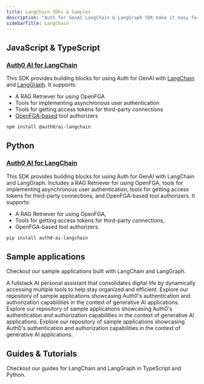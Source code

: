 ```yaml
---
title: LangChain SDKs & Samples
description: "Auth for GenAI LangChain & LangGraph SDK make it easy for developers to integrate with and secure any AI agent workflow using LangChain and LangGraph."
sidebarTitle: LangChain
---
```


## JavaScript & TypeScript

### [Auth0 AI for LangChain](https://github.com/auth0-lab/auth0-ai-js/tree/main/packages/ai-langchain)

This SDK provides building blocks for using Auth for GenAI with [LangChain](https://www.langchain.com/) and [LangGraph](https://www.langchain.com/langgraph). It supports:

- A RAG Retriever for using OpenFGA
- Tools for implementing asynchronous user authentication
- Tools for getting access tokens for third-party connections
- [OpenFGA-based](https://openfga.dev/) tool authorizers

```bash
npm install @auth0/ai-langchain
```

## Python

### [Auth0 AI for LangChain](https://github.com/auth0-lab/auth0-ai-python/tree/main/packages/auth0-ai-langchain)

This SDK provides building blocks for using Auth for GenAI with LangChain and LangGraph. Includes a RAG Retriever for using OpenFGA, tools for implementing asynchronous user authentication, tools for getting access tokens for third-party connections, and OpenFGA-based tool authorizers. It supports:

- A RAG Retriever for using OpenFGA,
- Tools for getting access tokens for third-party connections,
- OpenFGA-based tool authorizers.

```bash
pip install auth0-ai-langchain
```

## Sample applications

Checkout our sample applications built with LangChain and LangGraph.

<Columns cols={2}>
  <Card
    title="Assistant0 (Next.js)"
    href="https://github.com/auth0-samples/auth0-assistant0/main/ts-langchain"
  >
    A fullstack AI personal assistant that consolidates digital life by
    dynamically accessing multiple tools to help stay organized and efficient.
  </Card>
  <Card
    title="AI Samples"
    href="https://github.com/auth0-samples/auth0-ai-samples"
  >
    Explore our repository of sample applications showcasing Auth0's
    authentication and authorization capabilities in the context of generative
    AI applications.
  </Card>
  <Card
    title="Auth0 AI SDK TypeScript Samples"
    href="https://github.com/auth0-lab/auth0-ai-js/tree/main/examples"
  >
    Explore our repository of sample applications showcasing Auth0's
    authentication and authorization capabilities in the context of generative
    AI applications.
  </Card>
  <Card
    title="Auth0 AI SDK Python Samples"
    href="https://github.com/auth0-lab/auth0-ai-python/tree/main/examples"
  >
    Explore our repository of sample applications showcasing Auth0's
    authentication and authorization capabilities in the context of generative
    AI applications.
  </Card>
</Columns>

## Guides & Tutorials

Checkout our guides for LangChain and LangGraph in TypeScript and Python.

<Columns cols={2}>
  <Card
    title="Build an AI Assistant with LangGraph, Vercel, and Next.js: Use Gmail as a Tool Securely"
    href="https://auth0.com/blog/genai-tool-calling-build-agent-that-calls-gmail-securely-with-langgraph-vercelai-nextjs/"
    icon="newspaper"
    iconType="solid"
    horizontal
  />
  <Card
    title="Check Google Calendar Availability"
    href="/how-tos/check-google-calendar-availability"
    icon="google"
    iconType="solid"
    horizontal
  />
  <Card
    title="List GitHub Repositories"
    href="/how-tos/list-github-repositories"
    icon="github"
    iconType="solid"
    horizontal
  />
  <Card
    title="List Slack Channels"
    href="/how-tos/list-slack-channels"
    icon="slack"
    iconType="solid"
    horizontal
  />
</Columns>

